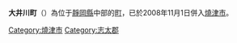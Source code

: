 {{日本町村 (廢除)|
自治體名=大井川|
町村=町
|町村章 = [[File:Oigawa_Shizuoka_chapter.JPG|80px]]

|日文原名=大井川町|
平假名=おおいがわちょう|
羅馬字拼音=Ōigawa-chō|
都道府縣=靜岡縣|
支廳=|
郡=志太郡|
廢除時間 = 2008年11月1日|
廢除理由 = 編入合併 |
廢除時處置 = '''大井川町''' → [[燒津市|燒津市]] |
現在自治體 = 燒津市 |
編號=22402-2|
面積=24.54|
邊界未定=|
人口=23,630|
統計時間=2004年1月1日|
自治體=[[藤枝市|藤枝市]]、[[島田市|島田市]]、[[燒津市|燒津市]]、[[吉田町|吉田町]]|
樹=|
花=|
其他象徵物=|
其他象徵=|
郵遞區號=421-0292|
所在地=静岡縣志太郡大井川町宗高900番地 |
電話號碼=54-622-1111|
外部連結=http://www.town.oigawa.lg.jp/  |
經度= |
緯度= |
地圖=[[File:Oigawa_in_Shizuoka_Prefecture.png|250px]]|
參考資料= |
}}
'''大井川町'''（{{jpn|j=大井川町|hg=おおいがわちょう|rm=Ōigawa chō|f=y}}）為位于[[靜岡縣|靜岡縣]]中部的[[町|町]]，已於2008年11月1日併入[[燒津市|燒津市]]。

{{靜岡縣}}{{Authority control}}

[[Category:燒津市|Category:燒津市]]
[[Category:志太郡|Category:志太郡]]